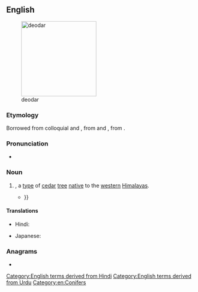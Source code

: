 ==English==
[[File:Cedrus deodara Manali 2.jpg|thumb|right|200px|deodar]]

===Etymology===
Borrowed from colloquial {{bor|en|hi|देओदार}} and {{bor|en|ur|دیودار|tr=de'o-dār}}, from {{der|en|hi|देवदारु}} and {{der|en|ur|دیودار|tr=dev-dāru}}, from {{der|en|sa|देवदारु|tr=deva-dāru|lit=divine tree}}.

===Pronunciation===
* {{IPA|en|/ˈdiːəʊdɑː/}}

===Noun===
{{en-noun}}

# {{taxlink|Cedrus deodara|species|ver=190404}}, a [[type#Noun|type]] of [[cedar]] [[tree#Noun|tree]] [[native#Adjective|native]] to the [[western#Adjective|western]] [[Himalayas]].
#: {{synonyms|en|deodar cedar|{{vern|Himalayan cedar}}}}
#* {{RQ:Kipling Plain Tales|story=Cupid's Arrows|page=65|passage=There were beautifully arranged tea-tables under the '''deodars''' at Annandale, where the Grand Stand is now; {{...}}}}

====Translations====
{{trans-top|''Cedrus deodara''}}
* Hindi: {{t+|hi|देवदार|m}}
{{trans-mid}}
* Japanese: {{t|ja|ヒマラヤ杉|tr=ヒマラヤスギ, himarayasugi}}
{{trans-bottom}}

===Anagrams===
* {{anagrams|en|a=addeor|adored|roaded}}

[[Category:English terms derived from Hindi]]
[[Category:English terms derived from Urdu]]
[[Category:en:Conifers]]